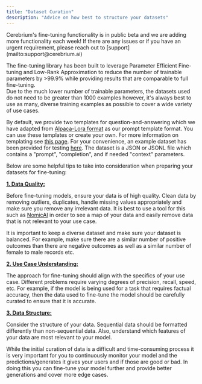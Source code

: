 ```yaml
---
title: "Dataset Curation"
description: "Advice on how best to structure your datasets"
---
```


<Note>
  Cerebrium's fine-tuning functionality is in public beta and we are adding more
  functionality each week! If there are any issues or if you have an urgent
  requirement, please reach out to [support](mailto:support@cerebrium.ai)
</Note>

The fine-tuning library has been built to leverage Parameter Efficient Fine-tuning and Low-Rank Approximation to reduce the number of trainable parameters by >99.9% while providing results that are comparable to full fine-tuning.  
Due to the much lower number of trainable parameters, the datasets used do not need to be greater than 1000 examples however, it's always best to use as many, diverse training examples as possible to cover a wide variety of use cases.

By default, we provide two templates for question-and-answering which we have adapted from [Alpaca-Lora format](https://github.com/TianyiPeng/alpaca-lora/tree/main/templates) as our prompt template format. You can use these templates or create your own. For more information on templating see [this page](/cerebrium/fine-tuning/language-models/custom-templates).
For your convenience, an example dataset has been provided for testing [here](../data/training-dataset-example.json). The dataset is
a JSON or JSONL file which contains a "prompt", "completion", and if needed "context" parameters.

Below are some helpful tips to take into consideration when preparing your datasets for fine-tuning:

<b>
  <u>1. Data Quality:</u>
</b>

Before fine-tuning models, ensure your data is of high quality. Clean data by removing outliers, duplicates, handle missing values appropriately and make sure you remove any irrelevant data.
It is best to use a tool for this such as [NomicAI](https://home.nomic.ai/) in order to see a map of your data and easily remove data that is not relevant to your use case.

It is important to keep a diverse dataset and make sure your dataset is balanced. For example, make sure there are a similar number of positive outcomes than there
are negative outcomes as well as a similar number of female to male records etc.

<b>
  <u>2. Use Case Understanding: </u>
</b>

The approach for fine-tuning should align with the specifics of your use case. Different problems require varying degrees of precision, recall, speed, etc.
For example, if the model is being used for a task that requires factual accuracy, then the data used to fine-tune the model should be carefully curated to ensure that it is accurate.

<b>
  <u>3. Data Structure: </u>
</b>

Consider the structure of your data. Sequential data should be formatted differently than non-sequential data. Also, understand which features of your data are most relevant to your model.

While the initial curation of data is a difficult and time-consuming process it is very important for you to continuously monitor your model and the predictions/generates
it gives your users and if those are good or bad. In doing this you can fine-tune your model further and provide better generations and cover more edge cases.
